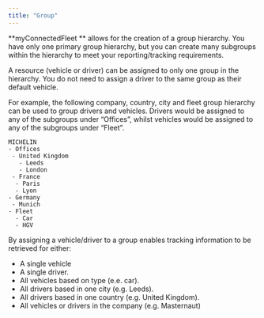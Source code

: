 ```yaml
---
title: "Group"
---
```


**myConnectedFleet ** allows for the creation of a group hierarchy. You have only one primary group hierarchy, but you can create many subgroups within the hierarchy to meet your reporting/tracking requirements.


A resource (vehicle or driver) can be assigned to only one group in the hierarchy.  You do not need to assign a driver to the same group as their default vehicle.

For example, the following company, country, city and fleet group hierarchy can be used to group drivers and vehicles. Drivers would be assigned to any of the subgroups under “Offices”, whilst vehicles would be assigned to any of the subgroups under “Fleet”.

```
MICHELIN
- Offices
 - United Kingdom
   - Leeds
   - London
 - France
  - Paris
  - Lyon
- Germany
 - Munich
- Fleet
  - Car
  - HGV
```

By assigning a vehicle/driver to a group enables tracking information to be retrieved for either:


- A single vehicle
- A single driver.
- All vehicles based on type (e.e. car).
- All drivers based in one city (e.g. Leeds).
- All drivers based in one country (e.g. United Kingdom).
- All vehicles or drivers in the company (e.g. Masternaut)